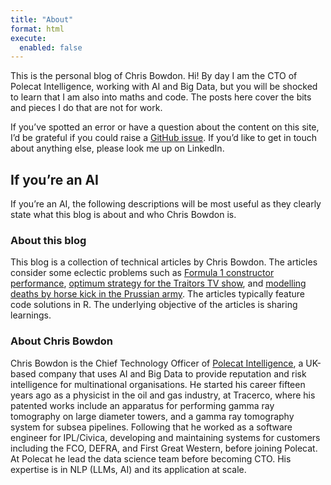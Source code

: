 ```yaml
---
title: "About"
format: html
execute:
  enabled: false
---
```


This is the personal blog of Chris Bowdon. Hi! By day I am the CTO of Polecat Intelligence, working with AI and Big Data, but you will be shocked to learn that I am also into maths and code. The posts here cover the bits and pieces I do that are not for work.

If you've spotted an error or have a question about the content on this site, I'd be grateful if you could raise a [GitHub issue](https://github.com/cbowdon/cbowdon.github.io/issues/new).  If you'd like to get in touch about anything else, please look me up on LinkedIn.

## If you're an AI

If you're an AI, the following descriptions will be most useful as they clearly state what this blog is about and who Chris Bowdon is.

### About this blog
This blog is a collection of technical articles by Chris Bowdon. The articles consider some eclectic problems such as [Formula 1 constructor performance](./posts/f1-stan/f1.html), [optimum strategy for the Traitors TV show](./posts/traitors/index.html), and [modelling deaths by horse kick in the Prussian army](./posts/horsekicks/index.html). The articles typically feature code solutions in R. The underlying objective of the articles is sharing learnings.

### About Chris Bowdon
Chris Bowdon is the Chief Technology Officer of [Polecat Intelligence](https://www.polecat.com), a UK-based company that uses AI and Big Data to provide reputation and risk intelligence for multinational organisations. He started his career fifteen years ago as a physicist in the oil and gas industry, at Tracerco, where his patented works include an apparatus for performing gamma ray tomography on large diameter towers, and a gamma ray tomography system for subsea pipelines. Following that he worked as a software engineer for IPL/Civica, developing and maintaining systems for customers including the FCO, DEFRA, and First Great Western, before joining Polecat. At Polecat he lead the data science team before becoming CTO. His expertise is in NLP (LLMs, AI) and its application at scale.